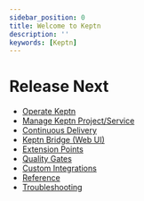 ```yaml
---
sidebar_position: 0
title: Welcome to Keptn
description: ''
keywords: [Keptn]
---
```


# Release Next







- [Operate Keptn](/)
- [Manage Keptn Project/Service](/)
- [Continuous Delivery](/)
- [Keptn Bridge (Web UI)](/)
- [Extension Points](/)
- [Quality Gates](/)
- [Custom Integrations](/)
- [Reference](/)
- [Troubleshooting](/)

